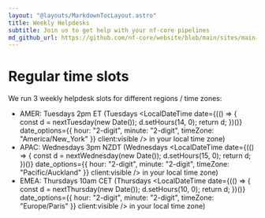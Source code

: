 ```yaml
---
layout: "@layouts/MarkdownTocLayout.astro"
title: Weekly Helpdesks
subtitle: Join us to get help with your nf-core pipelines
md_github_url: https://github.com/nf-core/website/blob/main/sites/main-site/src/pages/weekly_helpdesk.mdx
---
```



# Regular time slots

We run 3 weekly helpdesk slots for different regions / time zones:

- AMER: Tuesdays 2pm ET (Tuesdays <LocalDateTime date={(() => { const d = nextTuesday(new Date()); d.setHours(14, 0); return d; })()} date_options={{ hour: "2-digit", minute: "2-digit", timeZone: "America/New_York" }} client:visible /> in your local time zone)
- APAC: Wednesdays 3pm NZDT (Wednesdays <LocalDateTime date={(() => { const d = nextWednesday(new Date()); d.setHours(15, 0); return d; })()} date_options={{ hour: "2-digit", minute: "2-digit", timeZone: "Pacific/Auckland" }} client:visible /> in your local time zone)
- EMEA: Thursdays 10am CET (Thursdays <LocalDateTime date={(() => { const d = nextThursday(new Date()); d.setHours(10, 0); return d; })()} date_options={{ hour: "2-digit", minute: "2-digit", timeZone: "Europe/Paris" }} client:visible /> in your local time zone)
